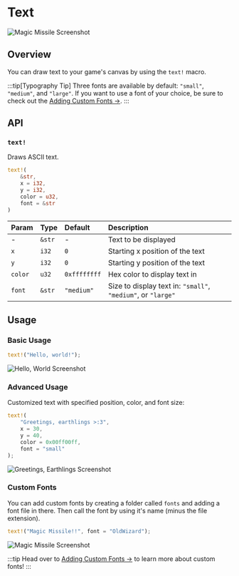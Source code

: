 # Text

![Magic Missile Screenshot](/magic_missile_screenshot.png)

## Overview

You can draw text to your game's canvas by using the `text!` macro.

:::tip[Typography Tip]
Three fonts are available by default: `"small"`, `"medium"`, and `"large"`. If you want to use a font of your choice, be sure to check out the [Adding Custom Fonts &rarr;](/learn/guides/fonts).
:::

## API

### `text!`

Draws ASCII text.

```rs
text!(
    &str,
    x = i32,
    y = i32,
    color = u32,
    font = &str
)
```

| Param   | Type   | Default      | Description                                                  |
| :------ | :----- | :----------- | :----------------------------------------------------------- |
| -       | `&str` | -            | Text to be displayed                                         |
| `x`     | `i32`  | `0`          | Starting x position of the text                              |
| `y`     | `i32`  | `0`          | Starting y position of the text                              |
| `color` | `u32`  | `0xffffffff` | Hex color to display text in                                 |
| `font`  | `&str` | `"medium"`   | Size to display text in: `"small"`, `"medium"`, or `"large"` |

## Usage

### Basic Usage

```rs
text!("Hello, world!");
```

![Hello, World Screenshot](/hello_world_screenshot.png)

### Advanced Usage

Customized text with specified position, color, and font size:

```rs
text!(
    "Greetings, earthlings >:3",
    x = 30,
    y = 40,
    color = 0x00ff00ff,
    font = "small"
);
```

![Greetings, Earthlings Screenshot](/greetings_earthlings_screenshot.png)

### Custom Fonts

You can add custom fonts by creating a folder called `fonts` and adding a font file in there. Then call the font by using it's name (minus the file extension).

```rs
text!("Magic Missile!!", font = "OldWizard");
```

![Magic Missile Screenshot](/magic_missile_screenshot.png)

:::tip
Head over to [Adding Custom Fonts &rarr;](/learn/guides/fonts) to learn more about custom fonts!
:::
